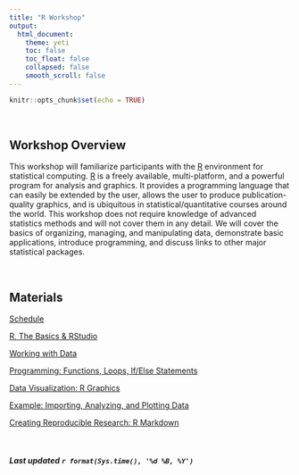 ```yaml
---
title: "R Workshop"
output: 
  html_document:
    theme: yeti
    toc: false
    toc_float: false
    collapsed: false
    smooth_scroll: false
---
```


```r
knitr::opts_chunk$set(echo = TRUE)
```
<br>

## Workshop Overview

This workshop will familiarize participants with the [R](http://cran.r-project.org/) environment for statistical computing. [R](http://cran.r-project.org/) is a freely available, multi-platform,  and a powerful program for analysis and graphics. It provides a programming language that can easily be extended by the user, allows the user to produce publication-quality graphics, and is ubiquitous in statistical/quantitative courses around the world. This workshop does not require knowledge of advanced statistics methods and will not cover them in any detail. We will cover the basics of organizing, managing, and manipulating data, demonstrate basic applications, introduce programming, and discuss links to other major statistical packages.

<br>

## Materials  

[Schedule](R_Schedule2021.pdf)

[R, The Basics & RStudio](R_Basics.html)

[Working with Data](R_Working_with_Data.html)

[Programming: Functions, Loops, If/Else Statements](R_Programming.html)

[Data Visualization: R Graphics](R_Data_Visualization.html)

[Example: Importing, Analyzing, and Plotting Data](R_Data_Example.html)

[Creating Reproducible Research: R Markdown](R_Reproducible_Research.html)

<br>

###### ***Last updated `r format(Sys.time(), '%d %B, %Y')`***